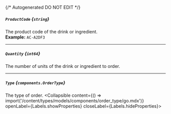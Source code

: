 {/* Autogenerated DO NOT EDIT  */}

##### `ProductCode` *{`string`}*
The product code of the drink or ingredient.
<br/>
**Example:** `AC-A2DF3`

---
##### `Quantity` *{`int64`}*
The number of units of the drink or ingredient to order.

---
##### `Type` *{`components.OrderType`}*
The type of order.
<Collapsible content={() => import('/content/types/models/components/order_type/go.mdx')} openLabel={Labels.showProperties} closeLabel={Labels.hideProperties}>
</Collapsible>


